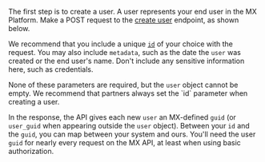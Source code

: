 
The first step is to create a user. A user represents your end user in the MX Platform. Make a POST request to the [create user](/api#core_resources_users_create_user) endpoint, as shown below.

We recommend that you include a unique [`id`](/api#identifiers_and_metadata) of your choice with the request. You may also include `metadata`, such as the date the `user` was created or the end user's name. Don't include any sensitive information here, such as credentials.


<Admonition type="info" >
None of these parameters are required, but the <code>user</code> object cannot be empty. We recommend that partners always set the `id` parameter when creating a user.
</Admonition>

In the response, the API gives each new `user` an MX-defined `guid` (or `user_guid` when appearing outside the `user` object). Between your `id` and the `guid`, you can map between your system and ours. You'll need the user `guid` for nearly every request on the MX API, at least when using basic authorization.

<CreateUserRequest />
<CreateUserResponse />

